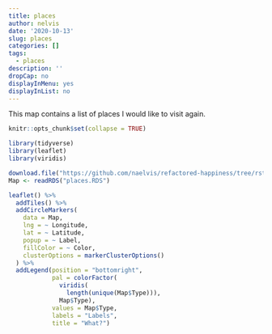 ```yaml
---
title: places
author: nelvis
date: '2020-10-13'
slug: places
categories: []
tags:
  - places
description: ''
dropCap: no
displayInMenu: yes
displayInList: no
---
```


This map contains a list of places I would like to visit again.

```r
knitr::opts_chunk$set(collapse = TRUE)

library(tidyverse)
library(leaflet)
library(viridis)

download.file("https://github.com/naelvis/refactored-happiness/tree/rstudio/content/post/data/places.RDS", "places.RDS")
Map <- readRDS("places.RDS")
```

```r
leaflet() %>%
  addTiles() %>%
  addCircleMarkers(
    data = Map,
    lng = ~ Longitude,
    lat = ~ Latitude,
    popup = ~ Label,
    fillColor = ~ Color,
    clusterOptions = markerClusterOptions()
  ) %>% 
  addLegend(position = "bottomright", 
            pal = colorFactor(
              viridis(
                length(unique(Map$Type))),
              Map$Type), 
            values = Map$Type, 
            labels = "Labels", 
            title = "What?")
```